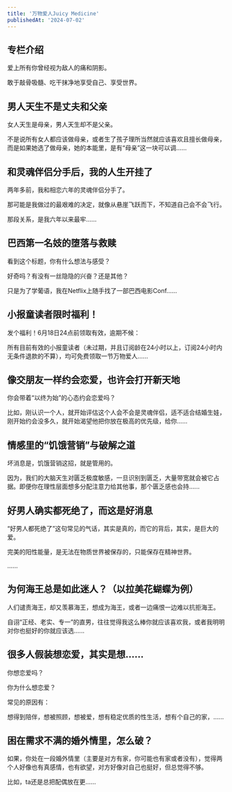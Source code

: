 ```yaml
---
title: '万物爱人Juicy Medicine'
publishedAt: '2024-07-02'
---
```


## 专栏介绍

爱上所有你曾经视为敌人的痛和阴影。  
  
敢于敲骨吸髓、吃干抹净地享受自己、享受世界。

## 男人天生不是丈夫和父亲
女人天生是母亲，男人天生却不是父亲。

不是说所有女人都应该做母亲，或者生了孩子理所当然就应该喜欢且擅长做母亲，而是如果她选了做母亲，她的本能里，是有“母亲”这一块可以调......

## 和灵魂伴侣分手后，我的人生开挂了
两年多前，我和相恋六年的灵魂伴侣分手了。

那可能是我做过的最艰难的决定，就像从悬崖飞跃而下，不知道自己会不会飞行。

那段关系，是我六年以来最牢......

## 巴西第一名妓的堕落与救赎
看到这个标题，你有什么想法与感受？

好奇吗？有没有一丝隐隐的兴奋？还是其他？

只是为了学葡语，我在Netflix上随手找了一部巴西电影Conf......

## 小报童读者限时福利！
发个福利！6月18日24点前领取有效，逾期不候：

所有目前有效的小报童读者（未过期，并且订阅龄在24小时以上，订阅24小时内无条件退款的不算），均可免费领取一节万物爱人......

## 像交朋友一样约会恋爱，也许会打开新天地
你会带着“以终为始”的心态约会恋爱吗？

比如，刚认识一个人，就开始评估这个人会不会是灵魂伴侣，适不适合结婚生娃，刚开始约会没多久，就开始渴望他把你放在极高的优先级，给你......

## 情感里的“饥饿营销”与破解之道
坏消息是，饥饿营销这招，就是管用的。

因为，我们的大脑天生对匮乏极度敏感，一旦识别到匮乏，大量带宽就会被它占据。即便你在理性层面想多分配注意力给其他事，那个匮乏感也会持......

## 好男人确实都死绝了，而这是好消息
“好男人都死绝了”这句常见的气话，其实是真的，而它的背后，其实，是巨大的爱。

完美的阳性能量，是无法在物质世界被保存的，只能保存在精神世界。

......

## 为何海王总是如此迷人？（以拉美花蝴蝶为例）
人们谴责海王，却又羡慕海王，想成为海王，或者一边痛恨一边难以抗拒海王。

自诩“正经、老实、专一”的直男，往往觉得我这么棒你就应该喜欢我，或者我明明对你也挺好的你就应该选......

## 很多人假装想恋爱，其实是想……
你想恋爱吗？

你为什么想恋爱？

常见的原因有：

想得到陪伴，想被照顾，想被爱，想有稳定优质的性生活，想有个自己的家，......

## 困在需求不满的婚外情里，怎么破？
如果，你处在一段婚外情里（主要是对方有家，你可能也有家或者没有），觉得两个人好像也有真感情，也有欲望，对方好像对自己也挺好，但总觉得不够。

比如，ta还是总把配偶放在更......

